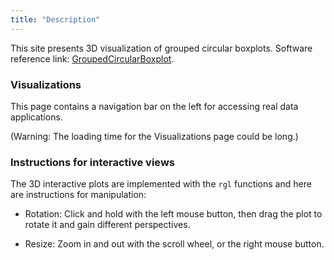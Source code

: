 ```yaml
---
title: "Description"
---
```


This site presents 3D visualization of grouped circular boxplots. Software reference link: [GroupedCircularBoxplot](https://github.com/jdberlinski/GroupedCircularBoxplot).

### Visualizations

This page contains a navigation bar on the left for accessing real data applications.

(Warning: The loading time for the Visualizations page could be long.)

### Instructions for interactive views

The 3D interactive plots are implemented with the `rgl` functions and here are instructions for manipulation:

- Rotation: Click and hold with the left mouse button, then drag the plot to rotate it and gain different perspectives.

- Resize: Zoom in and out with the scroll wheel, or the right mouse button.
